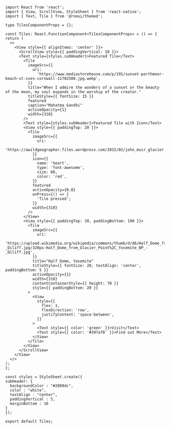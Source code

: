 ```SnackPlayer name=RNE Tile
import React from 'react';
import { View, ScrollView, StyleSheet } from 'react-native';
import { Text, Tile } from '@rneui/themed';

type TilesComponentProps = {};

const Tiles: React.FunctionComponent<TilesComponentProps> = () => {
return (
  <>
    <View style={{ alignItems: 'center' }}>
      <ScrollView style={{ paddingVertical: 10 }}>
      <Text style={styles.subHeader}>Featured Tile</Text>
        <Tile
          imageSrc={{
            uri:
              'https://www.mediastorehouse.com/p/191/sunset-porthmeor-beach-st-ives-cornwall-11702500.jpg.webp',
          }}
          title="When I admire the wonders of a sunset or the beauty of the moon, my soul expands in the worship of the creator."
          titleStyle={{ fontSize: 15 }}
          featured
          caption="Mahatma Gandhi"
          activeOpacity={1}
          width={310}
        />
        <Text style={styles.subHeader}>Featured Tile with Icon</Text>
        <View style={{ paddingTop: 20 }}>
          <Tile
            imageSrc={{
              uri:
                'https://awildgeographer.files.wordpress.com/2015/02/john_muir_glacier.jpg',
            }}
            icon={{
              name: 'heart',
              type: 'font-awesome',
              size: 60,
              color: 'red',
            }}
            featured
            activeOpacity={0.8}
            onPress={() => {
              'Tile pressed';
            }}
            width={310}
          />
        </View>
        <View style={{ paddingTop: 20, paddingBottom: 100 }}>
          <Tile
            imageSrc={{
              uri:
                'https://upload.wikimedia.org/wikipedia/commons/thumb/d/d6/Half_Dome_from_Glacier_Point%2C_Yosemite_NP_-_Diliff.jpg/320px-Half_Dome_from_Glacier_Point%2C_Yosemite_NP_-_Diliff.jpg',
            }}
            title="Half Dome, Yosemite"
            titleStyle={{ fontSize: 20, textAlign: 'center', paddingBottom: 5 }}
            activeOpacity={1}
            width={310}
            contentContainerStyle={{ height: 70 }}
            style={{ paddingBottom: 20 }}
          >
            <View
              style={{
                flex: 1,
                flexDirection: 'row',
                justifyContent: 'space-between',
              }}
            >
              <Text style={{ color: 'green' }}>Visit</Text>
              <Text style={{ color: '#397af8' }}>Find out More</Text>
            </View>
          </Tile>
        </View>
      </ScrollView>
    </View>
  </>
);
};

const styles = StyleSheet.create({
subHeader: {
  backgroundColor : "#2089dc",
  color : "white",
  textAlign : "center",
  paddingVertical : 5,
  marginBottom : 10
}
});

export default Tiles;
```
